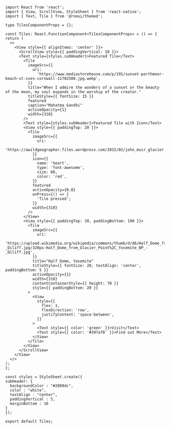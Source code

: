 ```SnackPlayer name=RNE Tile
import React from 'react';
import { View, ScrollView, StyleSheet } from 'react-native';
import { Text, Tile } from '@rneui/themed';

type TilesComponentProps = {};

const Tiles: React.FunctionComponent<TilesComponentProps> = () => {
return (
  <>
    <View style={{ alignItems: 'center' }}>
      <ScrollView style={{ paddingVertical: 10 }}>
      <Text style={styles.subHeader}>Featured Tile</Text>
        <Tile
          imageSrc={{
            uri:
              'https://www.mediastorehouse.com/p/191/sunset-porthmeor-beach-st-ives-cornwall-11702500.jpg.webp',
          }}
          title="When I admire the wonders of a sunset or the beauty of the moon, my soul expands in the worship of the creator."
          titleStyle={{ fontSize: 15 }}
          featured
          caption="Mahatma Gandhi"
          activeOpacity={1}
          width={310}
        />
        <Text style={styles.subHeader}>Featured Tile with Icon</Text>
        <View style={{ paddingTop: 20 }}>
          <Tile
            imageSrc={{
              uri:
                'https://awildgeographer.files.wordpress.com/2015/02/john_muir_glacier.jpg',
            }}
            icon={{
              name: 'heart',
              type: 'font-awesome',
              size: 60,
              color: 'red',
            }}
            featured
            activeOpacity={0.8}
            onPress={() => {
              'Tile pressed';
            }}
            width={310}
          />
        </View>
        <View style={{ paddingTop: 20, paddingBottom: 100 }}>
          <Tile
            imageSrc={{
              uri:
                'https://upload.wikimedia.org/wikipedia/commons/thumb/d/d6/Half_Dome_from_Glacier_Point%2C_Yosemite_NP_-_Diliff.jpg/320px-Half_Dome_from_Glacier_Point%2C_Yosemite_NP_-_Diliff.jpg',
            }}
            title="Half Dome, Yosemite"
            titleStyle={{ fontSize: 20, textAlign: 'center', paddingBottom: 5 }}
            activeOpacity={1}
            width={310}
            contentContainerStyle={{ height: 70 }}
            style={{ paddingBottom: 20 }}
          >
            <View
              style={{
                flex: 1,
                flexDirection: 'row',
                justifyContent: 'space-between',
              }}
            >
              <Text style={{ color: 'green' }}>Visit</Text>
              <Text style={{ color: '#397af8' }}>Find out More</Text>
            </View>
          </Tile>
        </View>
      </ScrollView>
    </View>
  </>
);
};

const styles = StyleSheet.create({
subHeader: {
  backgroundColor : "#2089dc",
  color : "white",
  textAlign : "center",
  paddingVertical : 5,
  marginBottom : 10
}
});

export default Tiles;
```
